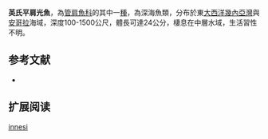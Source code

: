 {{Speciesbox
| name = 英氏平肩光魚
| image = 
| image_width = 250px
| status = NE
| status_system = IUCN3.1
| genus = Holtbyrnia
| species = innesi
| authority = [[Fowler|Fowler]], 1934
| synonyms = *''Bathytroctes innesi '',Fowler, 1934
*''Searsia polycoeca '',Parr, 1937 
}}

'''英氏平肩光魚'''，為[[管肩魚科|管肩魚科]]的其中一[[種|種]]，為深海魚類，分布於東[[大西洋|大西洋]][[幾內亞灣|幾內亞灣]]與[[安哥拉|安哥拉]]海域，深度100-1500公尺，體長可達24公分，棲息在中層水域，生活習性不明。

==参考文献==
*{{FishBase_species|genus=Holtbyrnia |species=innesi|year=2015|month=9}}

== 扩展阅读 ==
{{refbegin}}
{{wikispecies-inline|Holtbyrnia innesi|英氏平肩光魚}}
{{refend}}
{{Taxonbar|from=Q2055746}}

[[Category:平肩光魚屬|innesi]]